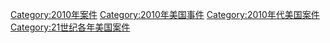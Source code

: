 [[Category:2010年案件|Category:2010年案件]]
[[Category:2010年美国事件|Category:2010年美国事件]]
[[Category:2010年代美国案件|Category:2010年代美国案件]]
[[Category:21世纪各年美国案件|Category:21世纪各年美国案件]]